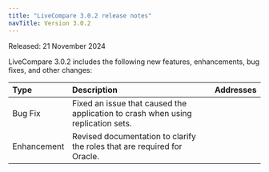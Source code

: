 ```yaml
---
title: "LiveCompare 3.0.2 release notes"
navTitle: Version 3.0.2
---
```


Released: 21 November 2024

LiveCompare 3.0.2 includes the following new features, enhancements, bug fixes, and other changes:



| Type    | Description                                                                      | Addresses |
|:--------|:---------------------------------------------------------------------------------|:----------|
| Bug Fix | Fixed an issue that caused the application to crash when using replication sets. |           |
| Enhancement | Revised documentation to clarify the roles that are required for Oracle. |           |
